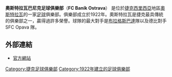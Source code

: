 {{expand|time=2009-10-03T05:21:08+00:00}}
{{unreferenced|time=2009-10-03T05:21:08+00:00}}
{{noteTA
|G1=football
|1=zh-hans:俄斯特拉发;zh-hk:奧斯泰華;zh-tw:奧斯特拉瓦;
}}
{{Football club infobox
| clubname   = 奧斯泰華
| image      = [[檔案:奧斯特拉瓦巴尼克足球俱樂部logo.png|180px]]
| fullname   = 奧斯特拉瓦巴尼克足球俱樂部<br /> FC Baník Ostrava
| nickname   = 
| founded    = 1922年
| ground     = Bazaly
| city       = [[捷克|捷克]]，[[奧斯特拉瓦|奧斯特拉瓦]]
| capacity   = 17400 人
| chairman   = Tomáš Trucha
| manager    = Miroslav Koubek
| league     = [[捷克足球甲級聯賽|捷克足球甲級聯賽]]
| season     = 2021–22
| position   = 捷甲，第 5 位
| pattern_la1=_nike 2010 blue|pattern_b1=_nike 2010 blue|pattern_ra1=_nike 2010 blue
| leftarm1=FFFFFF|body1=FFFFFF|rightarm1=FFFFFF|shorts1=FFFFFF|socks1=FFFFFF
| pattern_la2=_nike 2010 white|pattern_b2=_nike 2010 round collar white|pattern_ra2=_nike 2010 white
| leftarm2=155A9B|body2=155A9B|rightarm2=155A9B|shorts2=155A9B|socks2=155A9B
}}

'''奧斯特拉瓦巴尼克足球俱樂部'''（''' FC Baník Ostrava '''） 是位於[[捷克|捷克]][[西里西亞|西里西亞]]地區[[奧斯特拉瓦|奧斯特拉瓦]]的一家[[足球|足球]]俱樂部。俱樂部成立於1922年。奧斯特拉瓦是捷克最具傳統的俱樂部之一，贏得過許多榮譽。球隊的最大對手是[[布拉格斯巴達|布拉格斯巴達]]隊以及德比對手 SFC Opava 隊。

== 外部連結 ==
* [https://web.archive.org/web/20190521012025/https://www.fcb.cz/ 官方網站]

{{捷克甲組足球聯賽}}
[[Category:捷克足球俱樂部|Category:捷克足球俱樂部]]
[[Category:1922年建立的足球俱樂部|Category:1922年建立的足球俱樂部]]